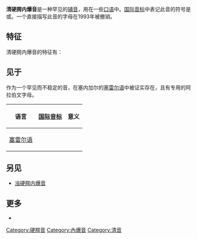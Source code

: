 {{NoteTA
|1=腭
}}
{{Infobox IPA
|above = 清硬腭内爆音
|ipa symbol = ʄ̊
|ipa symbol2 = ƈ
|ipa symbol3 = cʼ↓}}
'''清硬腭内爆音'''是一种罕见的[[辅音|辅音]]，用在一些[[口语|口语]]中。[[国际音标|国际音标]]中表记此音的符号是{{angbr IPA| ʄ̊ }}或{{angbr IPA|cʼ↓}}。一个直接描写此音的字母{{angbr IPA|ƈ}}在1993年被撤销。

==特征==
清硬腭内爆音的特征有：

{{plosive}}
{{palatal}}
{{voiceless short}}
{{oral}}
{{central articulation}}
{{voiceless implosive}}

== 见于 ==
作为一个罕见而不稳定的音，{{IPA|/ʄ̊/}}在塞内加尔的[[塞雷尔语|塞雷尔语]]中被证实存在，且有专用的阿拉伯文字母{{angbr|ࢢ}}。

{| class="wikitable"
!colspan=2| 语言
! [[国际音标|国际音标]]
! 意义
! 注释
|-
|colspan=2| [[塞雷尔语|塞雷尔语]]
|colspan=2| {{example needed|date=October 2020}}
|
|}

==另见==
* [[浊硬腭内爆音|浊硬腭内爆音]]

==更多==
* {{phoible|ʄ̥}}

{{IPA navigation}}

[[Category:硬腭音|Category:硬腭音]]
[[Category:內爆音|Category:內爆音]]
[[Category:清音|Category:清音]]